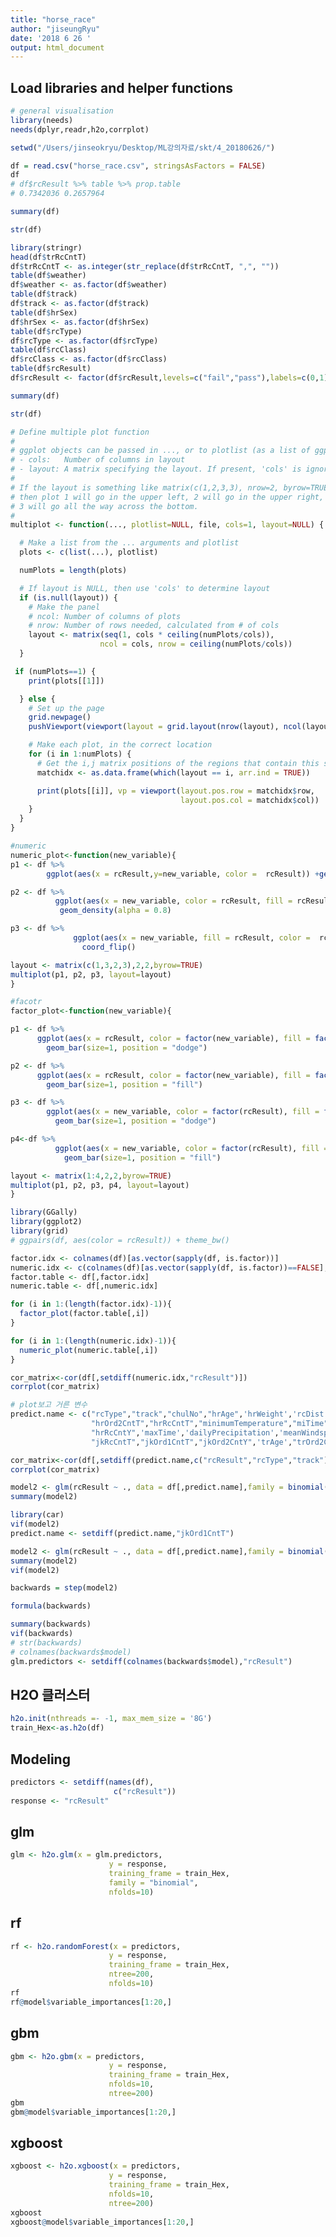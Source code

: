 ```yaml
---
title: "horse_race"
author: "jiseungRyu"
date: '2018 6 26 '
output: html_document
---
```

## Load libraries and helper functions
```r
# general visualisation
library(needs)
needs(dplyr,readr,h2o,corrplot)
```

```r
setwd("/Users/jinseokryu/Desktop/ML강의자료/skt/4_20180626/")
```

```r
df = read.csv("horse_race.csv", stringsAsFactors = FALSE)
df
# df$rcResult %>% table %>% prop.table
# 0.7342036 0.2657964 
```
```r
summary(df)
```

```r
str(df)
```
```r
library(stringr)
head(df$trRcCntT)
df$trRcCntT <- as.integer(str_replace(df$trRcCntT, ",", ""))
table(df$weather)
df$weather <- as.factor(df$weather)
table(df$track)
df$track <- as.factor(df$track)
table(df$hrSex)
df$hrSex <- as.factor(df$hrSex)
table(df$rcType)
df$rcType <- as.factor(df$rcType)
table(df$rcClass)
df$rcClass <- as.factor(df$rcClass)
table(df$rcResult)
df$rcResult <- factor(df$rcResult,levels=c("fail","pass"),labels=c(0,1))
```
```r
summary(df)
```


```r
str(df)
```

```r
# Define multiple plot function
#
# ggplot objects can be passed in ..., or to plotlist (as a list of ggplot objects)
# - cols:   Number of columns in layout
# - layout: A matrix specifying the layout. If present, 'cols' is ignored.
#
# If the layout is something like matrix(c(1,2,3,3), nrow=2, byrow=TRUE),
# then plot 1 will go in the upper left, 2 will go in the upper right, and
# 3 will go all the way across the bottom.
#
multiplot <- function(..., plotlist=NULL, file, cols=1, layout=NULL) {

  # Make a list from the ... arguments and plotlist
  plots <- c(list(...), plotlist)

  numPlots = length(plots)

  # If layout is NULL, then use 'cols' to determine layout
  if (is.null(layout)) {
    # Make the panel
    # ncol: Number of columns of plots
    # nrow: Number of rows needed, calculated from # of cols
    layout <- matrix(seq(1, cols * ceiling(numPlots/cols)),
                    ncol = cols, nrow = ceiling(numPlots/cols))
  }

 if (numPlots==1) {
    print(plots[[1]])

  } else {
    # Set up the page
    grid.newpage()
    pushViewport(viewport(layout = grid.layout(nrow(layout), ncol(layout))))

    # Make each plot, in the correct location
    for (i in 1:numPlots) {
      # Get the i,j matrix positions of the regions that contain this subplot
      matchidx <- as.data.frame(which(layout == i, arr.ind = TRUE))

      print(plots[[i]], vp = viewport(layout.pos.row = matchidx$row,
                                      layout.pos.col = matchidx$col))
    }
  }
}
```

```r
#numeric
numeric_plot<-function(new_variable){
p1 <- df %>%
        ggplot(aes(x = rcResult,y=new_variable, color =  rcResult)) +geom_boxplot(alpha = 0.8)

p2 <- df %>%
          ggplot(aes(x = new_variable, color = rcResult, fill = rcResult)) +
           geom_density(alpha = 0.8)

p3 <- df %>%
              ggplot(aes(x = new_variable, fill = rcResult, color =  rcResult)) +geom_bar(alpha = 0.8, position = "fill") +
                coord_flip()

layout <- matrix(c(1,3,2,3),2,2,byrow=TRUE)
multiplot(p1, p2, p3, layout=layout)
}
```

```r
#facotr
factor_plot<-function(new_variable){

p1 <- df %>% 
      ggplot(aes(x = rcResult, color = factor(new_variable), fill = factor(new_variable))) +
        geom_bar(size=1, position = "dodge")

p2 <- df %>% 
      ggplot(aes(x = rcResult, color = factor(new_variable), fill = factor(new_variable))) +
        geom_bar(size=1, position = "fill")

p3 <- df %>% 
        ggplot(aes(x = new_variable, color = factor(rcResult), fill = factor(rcResult))) +
          geom_bar(size=1, position = "dodge")

p4<-df %>% 
          ggplot(aes(x = new_variable, color = factor(rcResult), fill = factor(rcResult))) +
            geom_bar(size=1, position = "fill")

layout <- matrix(1:4,2,2,byrow=TRUE)
multiplot(p1, p2, p3, p4, layout=layout)
}
```

```r
library(GGally)
library(ggplot2)
library(grid)
# ggpairs(df, aes(color = rcResult)) + theme_bw()
```


```r
factor.idx <- colnames(df)[as.vector(sapply(df, is.factor))]
numeric.idx <- c(colnames(df)[as.vector(sapply(df, is.factor))==FALSE],"rcResult")
factor.table <- df[,factor.idx]
numeric.table <- df[,numeric.idx]
```


```r
for (i in 1:(length(factor.idx)-1)){
  factor_plot(factor.table[,i])
}
```

```r
for (i in 1:(length(numeric.idx)-1)){
  numeric_plot(numeric.table[,i])
}
```


```r
cor_matrix<-cor(df[,setdiff(numeric.idx,"rcResult")])
corrplot(cor_matrix)
```

```r
# plot보고 거른 변수
predict.name <- c("rcType","track","chulNo","hrAge",'hrWeight','rcDist',
                  "hrOrd2CntT","hrRcCntT","minimumTemperature","miTime",
                  "hrRcCntY",'maxTime','dailyPrecipitation','meanWindspeed',
                  "jkRcCntT","jkOrd1CntT","jkOrd2CntY",'trAge',"trOrd2CntY","rcResult")
```

```r
cor_matrix<-cor(df[,setdiff(predict.name,c("rcResult","rcType","track"))])
corrplot(cor_matrix)
```

```r
model2 <- glm(rcResult ~ ., data = df[,predict.name],family = binomial(link="logit"))
summary(model2)
```
```r
library(car)
vif(model2)
predict.name <- setdiff(predict.name,"jkOrd1CntT")
```

```r
model2 <- glm(rcResult ~ ., data = df[,predict.name],family = binomial(link="logit"))
summary(model2)
vif(model2)
```
```r
backwards = step(model2)
```

```r
formula(backwards)
```
```r
summary(backwards)
vif(backwards)
# str(backwards)
# colnames(backwards$model)
glm.predictors <- setdiff(colnames(backwards$model),"rcResult")
```

## H2O 클러스터
```r
h2o.init(nthreads =- -1, max_mem_size = '8G')
train_Hex<-as.h2o(df)
```

## Modeling
```r
predictors <- setdiff(names(df),
                       c("rcResult"))
response <- "rcResult"
```

## glm
```r
glm <- h2o.glm(x = glm.predictors,
                      y = response,
                      training_frame = train_Hex,
                      family = "binomial",
                      nfolds=10)
```

## rf
```r
rf <- h2o.randomForest(x = predictors,
                      y = response,
                      training_frame = train_Hex,
                      ntree=200,
                      nfolds=10)
rf
rf@model$variable_importances[1:20,]
```

## gbm
```r
gbm <- h2o.gbm(x = predictors,
                      y = response,
                      training_frame = train_Hex,
                      nfolds=10,
                      ntree=200)
gbm
gbm@model$variable_importances[1:20,]
```

## xgboost
```r
xgboost <- h2o.xgboost(x = predictors,
                      y = response,
                      training_frame = train_Hex,
                      nfolds=10,
                      ntree=200)
xgboost
xgboost@model$variable_importances[1:20,]
```
